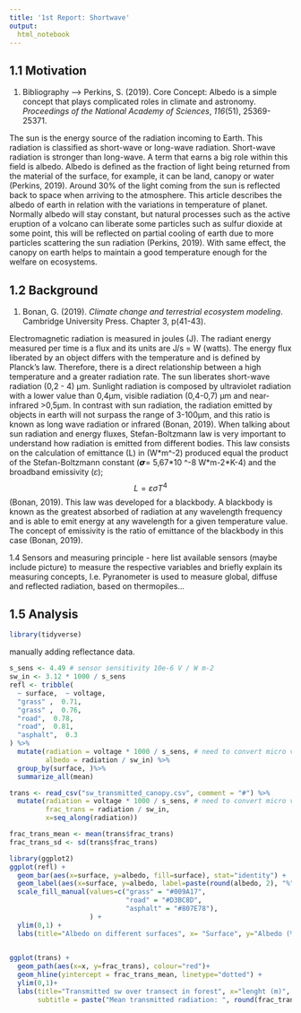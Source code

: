 ```yaml
---
title: '1st Report: Shortwave'
output:
  html_notebook
---
```



## 1.1 Motivation

1.  Bibliography ---\> Perkins, S. (2019). Core Concept: Albedo is a simple concept that plays complicated roles in climate and astronomy. *Proceedings of the National Academy of Sciences*, *116*(51), 25369-25371.

The sun is the energy source of the radiation incoming to Earth. This radiation is classified as short-wave or long-wave radiation. Short-wave radiation is stronger than long-wave.
A term that earns a big role within this field is albedo. Albedo is defined as the fraction of light being returned from the material of the surface, for example, it can be land, canopy or water (Perkins, 2019). Around 30% of the light coming from the sun is reflected back to space when arriving to the atmosphere. This article describes the albedo of earth in relation with the variations in temperature of planet. Normally albedo will stay constant, but natural processes such as the active eruption of a volcano can liberate some particles such as sulfur dioxide at some point, this will be reflected on partial cooling of earth due to more particles scattering the sun radiation (Perkins, 2019). With same effect, the canopy on earth helps to maintain a good temperature enough for the welfare on ecosystems.

## 1.2 Background

1.  Bonan, G. (2019). *Climate change and terrestrial ecosystem modeling*. Cambridge University Press. Chapter 3, p(41-43).

Electromagnetic radiation is measured in joules (J). The radiant energy measured per time is a flux and its units are J/s = W (watts). The energy flux liberated by an object differs with the temperature and is defined by Planck's law. Therefore, there is a direct relationship between a high temperature and a greater radiation rate. The sun liberates short-wave radiation (0,2 - 4) µm. Sunlight radiation is composed by ultraviolet radiation with a lower value than 0,4µm, visible radiation (0,4-0,7) µm and near-infrared \>0,5µm. In contrast with sun radiation, the radiation emitted by objects in earth will not surpass the range of 3-100µm, and this ratio is known as long wave radiation or infrared (Bonan, 2019). When talking about sun radiation and energy fluxes, Stefan-Boltzmann law is very important to understand how radiation is emitted from different bodies. This law consists on the calculation of emittance (L) in (W\*m\^-2) produced equal the product of the Stefan-Boltzmann constant (𝞼= 5,67\*10 \^-8 W\*m-2\*K-4) and the broadband emissivity (𝜀); $$L= \varepsilon \sigma T^4$$ (Bonan, 2019). This law was developed for a blackbody. A blackbody is known as the greatest absorbed of radiation at any wavelength frequency and is able to emit energy at any wavelength for a given temperature value. The concept of emissivity is the ratio of emittance of the blackbody in this case (Bonan, 2019).

1.4 Sensors and measuring principle
- here list available sensors (maybe include picture) to measure the respective variables and briefly explain its measuring concepts, I.e. Pyranometer is used to measure global, diffuse and reflected radiation, based on thermopiles...


## 1.5 Analysis

```r
library(tidyverse)

```

manually adding reflectance data.

```r
s_sens <- 4.49 # sensor sensitivity 10e-6 V / W m-2
sw_in <- 3.12 * 1000 / s_sens
refl <- tribble(
  ~ surface,  ~ voltage,
  "grass" ,  0.71,
  "grass" ,  0.76,
  "road",  0.78,
  "road",  0.81,
  "asphalt",  0.3
) %>%
  mutate(radiation = voltage * 1000 / s_sens, # need to convert micro volts in mV
         albedo = radiation / sw_in) %>%
  group_by(surface, )%>%
  summarize_all(mean)
```

```r
trans <- read_csv("sw_transmitted_canopy.csv", comment = "#") %>%
  mutate(radiation = voltage * 1000 / s_sens, # need to convert micro volts in mV
         frac_trans = radiation / sw_in, 
         x=seq_along(radiation))

frac_trans_mean <- mean(trans$frac_trans)
frac_trans_sd <- sd(trans$frac_trans)
```

```r
library(ggplot2)
ggplot(refl) +
  geom_bar(aes(x=surface, y=albedo, fill=surface), stat="identity") +
  geom_label(aes(x=surface, y=albedo, label=paste(round(albedo, 2), "%"))) +
  scale_fill_manual(values=c("grass" = "#009A17",
                             "road" = "#D3BC8D",
                             "asphalt" = "#807E78"),
                    ) +
  ylim(0,1) +
  labs(title="Albedo on different surfaces", x= "Surface", y="Albedo (%)")
 
```

```r
ggplot(trans) + 
  geom_path(aes(x=x, y=frac_trans), colour="red")+
  geom_hline(yintercept = frac_trans_mean, linetype="dotted") +
  ylim(0,1)+
  labs(title="Transmitted sw over transect in forest", x="lenght (m)", y="Fraction transmitted (%)",
       subtitle = paste("Mean transmitted radiation: ", round(frac_trans_mean, 2), ", Sd: ", round(frac_trans_sd,2)))
```
